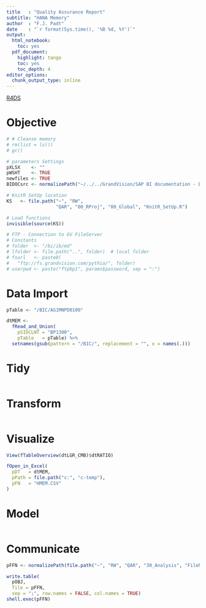 ```yaml
---
title   : "Quality Assurance Report"
subtitle: "HANA Memory"
author  : "F.J. Padt"
date    : "`r format(Sys.time(), '%B %d, %Y')`"
output:
  html_notebook:
    toc: yes
  pdf_document:
    highlight: tango
    toc: yes
    toc_depth: 4
editor_options: 
  chunk_output_type: inline
---
```


[R4DS](http://r4ds.had.co.nz/introduction.html)

# Objective


```r
# # Cleanse memory
# rm(list = ls())
# gc()

# parameters Settings
pXLSX    <- "" 
pWSHT    <- TRUE
newfiles <- TRUE
BIDOCsrc <- normalizePath("~/../../GrandVision/SAP BI documentation - Documents/bi-doc/src/")

# KnitR SetUp location
KS   <- file.path("~", "RW",
                  "QAR", "00_RProj", "00_Global", "KnitR_SetUp.R")

# Load functions
invisible(source(KS))

# FTP - Connection to GV FileServer
# Constants
# folder  <- "/bi/ib/md"          
# lfolder <- file.path("..", folder)  # local folder
# fsurl   <- paste0(
#   "ftp://fs.grandvision.com/pythia/", folder)
# userpwd <- paste("ftpbp1", params$password, sep = ":")

```

# Data Import

```r
pTable <- "/BIC/AG1MNPD0100"

dtMEM <-
  fRead_and_Union(
    pSIDCLNT = "BP1300",
    pTable   = pTable) %>%
  setnames(gsub(pattern = "/BIC/", replacement = "", x = names(.)))

```


# Tidy

```r


```

# Transform

```r


```

# Visualize

```r
View(fTableOverview(dtLGR_CMB)$dtRATIO)

fOpen_in_Excel(
  pDT   = dtMEM,
  pPath = file.path("c:", "c-temp"),
  pFN   = "HMEM.CSV" 
)

```

# Model

```r

```

# Communicate

```r

pFFN <- normalizePath(file.path("~", "RW", "QAR", "30_Analysis", "FileName.csv"))

write.table(
  pOBJ,
  file = pFFN, 
  sep = ";", row.names = FALSE, col.names = TRUE)
shell.exec(pFFN)
```


